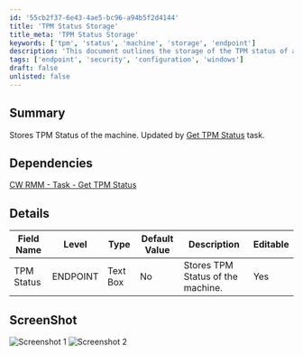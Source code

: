 ```yaml
---
id: '55cb2f37-6e43-4ae5-bc96-a94b5f2d4144'
title: 'TPM Status Storage'
title_meta: 'TPM Status Storage'
keywords: ['tpm', 'status', 'machine', 'storage', 'endpoint']
description: 'This document outlines the storage of the TPM status of a machine, detailing its dependencies, field definitions, and providing visual examples through screenshots. The information is updated by the Get TPM Status task within ConnectWise RMM.'
tags: ['endpoint', 'security', 'configuration', 'windows']
draft: false
unlisted: false
---
```

## Summary

Stores TPM Status of the machine. Updated by [Get TPM Status](https://proval.itglue.com/DOC-5078775-17341914) task.

## Dependencies

[CW RMM - Task - Get TPM Status](https://proval.itglue.com/DOC-5078775-17341914)

## Details

| Field Name   | Level    | Type      | Default Value | Description                          | Editable |
|--------------|----------|-----------|---------------|--------------------------------------|----------|
| TPM Status   | ENDPOINT | Text Box  | No            | Stores TPM Status of the machine.    | Yes      |

## ScreenShot

![Screenshot 1](../../../static/img/Endpoint---TPM-Status/image_1.png)
![Screenshot 2](../../../static/img/Endpoint---TPM-Status/image_2.png)











